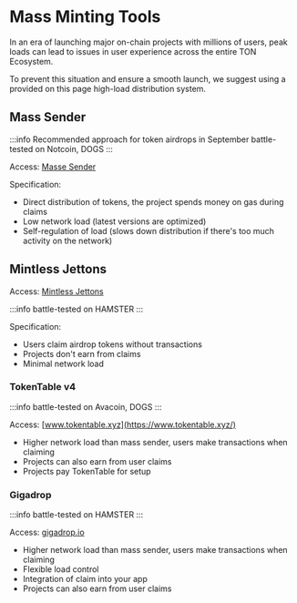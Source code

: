 # Mass Minting Tools

In an era of launching major on-chain projects with millions of users, peak loads can lead to issues in user experience across the entire TON Ecosystem.

To prevent this situation and ensure a smooth launch, we suggest using a provided on this page high-load distribution system.

## Mass Sender

:::info
Recommended approach for token airdrops in September
battle-tested on Notcoin, DOGS
:::

Access: [Masse Sender](https://docs.tonconsole.com/tonconsole/jettons/mass-sending)

Specification:
- Direct distribution of tokens, the project spends money on gas during claims
- Low network load (latest versions are optimized)
- Self-regulation of load (slows down distribution if there's too much activity on the network)

## Mintless Jettons

Access: [Mintless Jettons](/v3/guidelines/dapps/asset-processing/mintless-jettons)

:::info
  battle-tested on HAMSTER
:::

Specification:
- Users claim airdrop tokens without transactions
- Projects don't earn from claims
- Minimal network load


### TokenTable v4

:::info
  battle-tested on Avacoin, DOGS
:::

Access: [www.tokentable.xyz](https://www.tokentable.xyz/)

- Higher network load than mass sender, users make transactions when claiming
- Projects can also earn from user claims
- Projects pay TokenTable for setup


### Gigadrop

:::info
  battle-tested on HAMSTER
:::

Access: [gigadrop.io](https://gigadrop.io/)

- Higher network load than mass sender, users make transactions when claiming
- Flexible load control
- Integration of claim into your app
- Projects can also earn from user claims
